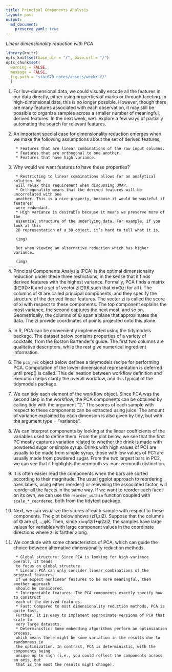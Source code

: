 ```yaml
---
title: Principal Components Analysis
layout: post
output: 
  md_document:
    preserve_yaml: true
---
```


_Linear dimensionality reduction with PCA_

```r
library(knitr)
opts_knit$set(base_dir = "/", base.url = "/")
opts_chunk$set(
  warning = FALSE, 
  message = FALSE,
  fig.path = "stat679_notes/assets/weekX-Y/"
  )
```

1. For low-dimensional data, we could visually encode all the features in our
data directly, either using properties of marks or through faceting. In
high-dimensional data, this is no longer possible. However, though there are
many features associated with each observation, it may still be possible to
organize samples across a smaller number of meaningful, derived features. In the
next week, we’ll explore a few ways of partially automating the search for
relevant features.

1. An important special case for dimensionality reduction emerges when we make
the following assumptions about the set of derived features,

		* Features that are linear combinations of the raw input columns.
		* Features that are orthogonal to one another.
		* Features that have high variance.
		
1. Why would we want features to have these properties?

		* Restricting to linear combinations allows for an analytical solution. We
		will relax this requirement when discussing UMAP.
		* Orthogonality means that the derived features will be uncorrelated with one
		another. This is a nice property, because it would be wasteful if features
		were redundant.
		* High variance is desirable because it means we preserve more of the
		essential structure of the underlying data. For example, if you look at this
		2D representation of a 3D object, it’s hard to tell what it is,
		
		(img)
		
		But when viewing an alternative reduction which has higher variance…
		
		(img)
	
1. Principal Components Analysis (PCA) is the optimal dimensionality reduction
under these three restrictions, in the sense that it finds derived features with
the highest variance. Formally, PCA finds a matrix Φ∈ℝD×K and a set of vector
zi∈ℝK such that xi≈Φzi for all i. The columns of Φ are called principal
components, and they specify the structure of the derived linear features. The
vector zi is called the score of xi with respect to these components. The top
component explains the most variance, the second captures the next most, and so
on. Geometrically, the columns of Φ span a plane that approximates the data. The
zi provide coordinates of points projected onto this plane.

1. In R, PCA can be conveniently implemented using the tidymodels package. The
dataset below contains properties of a variety of cocktails, from the Boston
Bartender’s guide. The first two columns are qualitative descriptors, while the
rest give numerical ingredient information.

1. The `pca_rec` object below defines a tidymodels recipe for performing PCA.
Computation of the lower-dimensional representation is deferred until prep() is
called. This delineation between workflow definition and execution helps clarify
the overall workflow, and it is typical of the tidymodels package.

1. We can tidy each element of the workflow object. Since PCA was the second
step in the workflow, the PCA components can be obtained by calling tidy with
the argument “2.” The scores of each sample with respect to these components can
be extracted using juice. The amount of variance explained by each dimension is
also given by tidy, but with the argument type = "variance".

1. We can interpret components by looking at the linear coefficients of the
variables used to define them. From the plot below, we see that the first PC
mostly captures variation related to whether the drink is made with powdered
sugar or simple syrup. Drinks with high values of PC1 are usually to be made
from simple syrup, those with low values of PC1 are usually made from powdered
sugar. From the two largest bars in PC2, we can see that it highlights the
vermouth vs. non-vermouth distinction.

1. It is often easier read the components when the bars are sorted according to
their magnitude. The usual ggplot approach to reordering axes labels, using
either reorder() or releveling the associated factor, will reorder all the
facets in the same way. If we want to reorder each facet on its own, we can use
the `reorder_within` function coupled with `scale_*_reordered`, both from the
tidytext package.

1. Next, we can visualize the scores of each sample with respect to these
components. The plot below shows (zi1,zi2). Suppose that the columns of Φ are
φ1,…,φK. Then, since xi≈φ1zi1+φ2zi2, the samples have large values for variables
with large component values in the coordinate directions where zi is farther
along.

1. We conclude with some characteristics of PCA, which can guide the choice
between alternative dimensionality reduction methods.

		* Global structure: Since PCA is looking for high-variance overall, it tends
		to focus on global structure.
		* Linear: PCA can only consider linear combinations of the original features.
		If we expect nonlinear features to be more meaningful, then another approach
		should be considered.
		* Interpretable features: The PCA components exactly specify how to construct
		each of the derived features.
		* Fast: Compared to most dimensionality reduction methods, PCA is quite fast.
		Further, it is easy to implement approximate versions of PCA that scale to
		very large datasets.
		* Deterministic: Some embedding algorithms perform an optimization process,
		which means there might be some variation in the results due to randomness in
		the optimization. In contrast, PCA is deterministic, with the components being
		unique up to sign (i.e., you could reflect the components across an axis, but
		that is the most the results might change).
